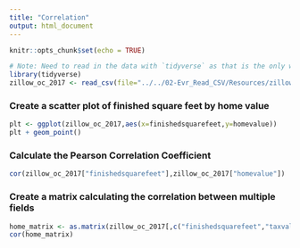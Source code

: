 ```yaml
---
title: "Correlation"
output: html_document
---
```


```r
knitr::opts_chunk$set(echo = TRUE)
```

```r
# Note: Need to read in the data with `tidyverse` as that is the only way to make it availabe when knitting R markdown to HTML
library(tidyverse)
zillow_oc_2017 <- read_csv(file="../../02-Evr_Read_CSV/Resources/zillow_orange_county_2017.csv")
```

### Create a scatter plot of finished square feet by home value

```r
plt <- ggplot(zillow_oc_2017,aes(x=finishedsquarefeet,y=homevalue))
plt + geom_point()
```

### Calculate the Pearson Correlation Coefficient

```r
cor(zillow_oc_2017["finishedsquarefeet"],zillow_oc_2017["homevalue"]) 
```

### Create a matrix calculating the correlation between multiple fields

```r
home_matrix <- as.matrix(zillow_oc_2017[,c("finishedsquarefeet","taxvaluedollarcnt","homevalue")]) 
cor(home_matrix)
```